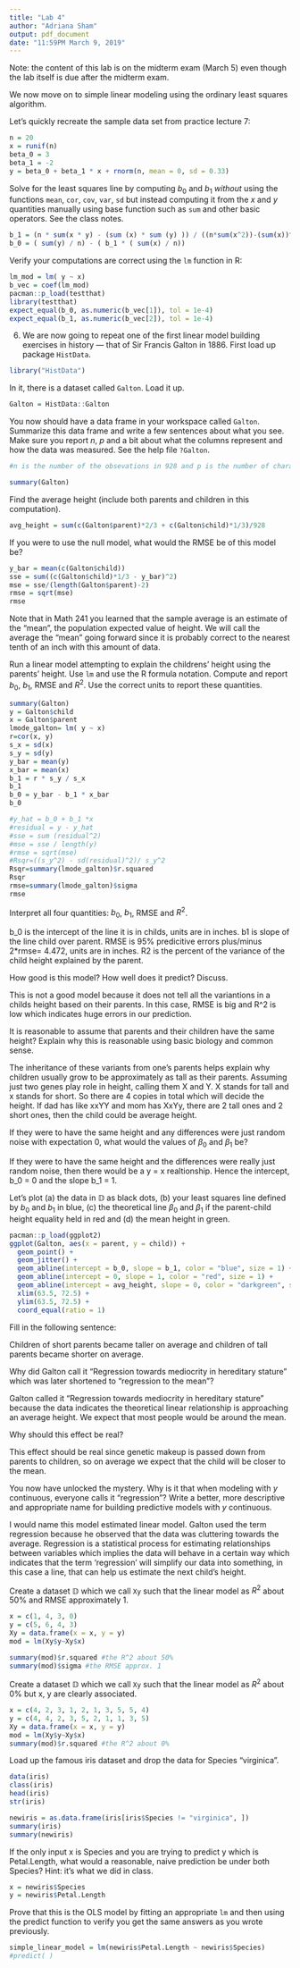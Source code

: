 ```yaml
---
title: "Lab 4"
author: "Adriana Sham"
output: pdf_document
date: "11:59PM March 9, 2019"
---
```


Note: the content of this lab is on the midterm exam (March 5) even though the lab itself is due after the midterm exam.


We now move on to simple linear modeling using the ordinary least squares algorithm.

Let's quickly recreate the sample data set from practice lecture 7:

```r
n = 20
x = runif(n)
beta_0 = 3
beta_1 = -2
y = beta_0 + beta_1 * x + rnorm(n, mean = 0, sd = 0.33)
```

Solve for the least squares line by computing $b_0$ and $b_1$ _without_ using the functions `mean`, `cor`, `cov`, `var`, `sd` but instead computing it from the $x$ and $y$ quantities manually using base function such as `sum` and other basic operators. See the class notes.

```r
b_1 = (n * sum(x * y) - (sum (x) * sum (y) )) / ((n*sum(x^2))-(sum(x))^2) 
b_0 = ( sum(y) / n) - ( b_1 * ( sum(x) / n))
```

Verify your computations are correct using the `lm` function in R:

```r
lm_mod = lm( y ~ x)
b_vec = coef(lm_mod)
pacman::p_load(testthat)
library(testthat)
expect_equal(b_0, as.numeric(b_vec[1]), tol = 1e-4)
expect_equal(b_1, as.numeric(b_vec[2]), tol = 1e-4)
```

6. We are now going to repeat one of the first linear model building exercises in history --- that of Sir Francis Galton in 1886. First load up package `HistData`.

```r
library("HistData")
```

In it, there is a dataset called `Galton`. Load it up.

```r
Galton = HistData::Galton
```

You now should have a data frame in your workspace called `Galton`. Summarize this data frame and write a few sentences about what you see. Make sure you report $n$, $p$ and a bit about what the columns represent and how the data was measured. See the help file `?Galton`.

```r
#n is the number of the obsevations in 928 and p is the number of characteristics is two. For each observation we observe one column for the heigth of the mid-parent and another column for the heigth of the child. The data set is measured in inches.

summary(Galton)
```

Find the average height (include both parents and children in this computation).

```r
avg_height = sum(c(Galton$parent)*2/3 + c(Galton$child)*1/3)/928
```

If you were to use the null model, what would the RMSE be of this model be?

```r
y_bar = mean(c(Galton$child))
sse = sum((c(Galton$child)*1/3 - y_bar)^2)
mse = sse/(length(Galton$parent)-2)
rmse = sqrt(mse)
rmse
```

Note that in Math 241 you learned that the sample average is an estimate of the "mean", the population expected value of height. We will call the average the "mean" going forward since it is probably correct to the nearest tenth of an inch with this amount of data.

Run a linear model attempting to explain the childrens' height using the parents' height. Use `lm` and use the R formula notation. Compute and report $b_0$, $b_1$, RMSE and $R^2$. Use the correct units to report these quantities.

```r
summary(Galton)
y = Galton$child
x = Galton$parent
lmode_galton= lm( y ~ x)
r=cor(x, y)
s_x = sd(x)
s_y = sd(y)
y_bar = mean(y)
x_bar = mean(x)
b_1 = r * s_y / s_x
b_1
b_0 = y_bar - b_1 * x_bar
b_0

#y_hat = b_0 + b_1 *x
#residual = y - y_hat
#sse = sum (residual^2)
#mse = sse / length(y)
#rmse = sqrt(mse)
#Rsqr=((s_y^2) - sd(residual)^2)/ s_y^2
Rsqr=summary(lmode_galton)$r.squared 
Rsqr
rmse=summary(lmode_galton)$sigma
rmse
```

Interpret all four quantities: $b_0$, $b_1$, RMSE and $R^2$.

b_0 is the intercept of the line it is in childs, units are in inches.
b1 is slope of the line child over parent.
RMSE is 95% predicitive errors plus/minus 2*rmse= 4.472, units are in inches.
R2 is the percent of the variance of the child height explained by the parent.

How good is this model? How well does it predict? Discuss.

This is not a good model because it does not tell all the variantions in a childs height based on their parents. In this case, RMSE is big and R^2 is low which indicates huge errors in our prediction.

It is reasonable to assume that parents and their children have the same height? Explain why this is reasonable using basic biology and common sense.

The inheritance of these variants from one’s parents helps explain why children usually grow to be approximately as tall as their parents. Assuming just two genes play role in height, calling them X and Y. X stands for tall and x stands for short. So there are 4 copies in total which will decide the height. If dad has like xxYY and mom has XxYy, there are 2 tall ones and 2 short ones, then the child could be average height.

If they were to have the same height and any differences were just random noise with expectation 0, what would the values of $\beta_0$ and $\beta_1$ be?

If they were to have the same height and the differences were really just random noise, then there would be a y = x realtionship. Hence the intercept, b_0 = 0 and the slope b_1 = 1.

Let's plot (a) the data in $\mathbb{D}$ as black dots, (b) your least squares line defined by $b_0$ and $b_1$ in blue, (c) the theoretical line $\beta_0$ and $\beta_1$ if the parent-child height equality held in red and (d) the mean height in green.

```r
pacman::p_load(ggplot2)
ggplot(Galton, aes(x = parent, y = child)) + 
  geom_point() + 
  geom_jitter() +
  geom_abline(intercept = b_0, slope = b_1, color = "blue", size = 1) +
  geom_abline(intercept = 0, slope = 1, color = "red", size = 1) +
  geom_abline(intercept = avg_height, slope = 0, color = "darkgreen", size = 1) +
  xlim(63.5, 72.5) + 
  ylim(63.5, 72.5) +
  coord_equal(ratio = 1)
```

Fill in the following sentence: 

Children of short parents became taller on average and children of tall parents became shorter on average.

Why did Galton call it "Regression towards mediocrity in hereditary stature" which was later shortened to "regression to the mean"?

Galton called it “Regression towards mediocrity in hereditary stature” because the data indicates the theoretical linear relationship is approaching an average height. We expect that most people would be around the mean.

Why should this effect be real?

This effect should be real since genetic makeup is passed down from parents to children, so on average we expect that the child will be closer to the mean.

You now have unlocked the mystery. Why is it that when modeling with $y$ continuous, everyone calls it "regression"? Write a better, more descriptive and appropriate name for building predictive models with $y$ continuous.

I would name this model estimated linear model. Galton used the term regression because he observed that the data was cluttering towards the average. Regression is a statistical process for estimating relationships between variables which implies the data will behave in a certain way which indicates that the term ‘regression’ will simplify our data into something, in this case a line, that can help us estimate the next child’s height. 

Create a dataset $\mathbb{D}$ which we call `Xy` such that the linear model as $R^2$ about 50\% and RMSE approximately 1.

```r
x = c(1, 4, 3, 0)
y = c(5, 6, 4, 3)
Xy = data.frame(x = x, y = y)
mod = lm(Xy$y~Xy$x)

summary(mod)$r.squared #the R^2 about 50%
summary(mod)$sigma #the RMSE approx. 1
```

Create a dataset $\mathbb{D}$ which we call `Xy` such that the linear model as $R^2$ about 0\% but x, y are clearly associated.

```r
x = c(4, 2, 3, 1, 2, 1, 3, 5, 5, 4)
y = c(4, 4, 2, 3, 5, 2, 1, 1, 3, 5)
Xy = data.frame(x = x, y = y)
mod = lm(Xy$y~Xy$x)
summary(mod)$r.squared #the R^2 about 0%
```

Load up the famous iris dataset and drop the data for Species "virginica".

```r
data(iris)
class(iris)
head(iris)
str(iris)

newiris = as.data.frame(iris[iris$Species != "virginica", ])
summary(iris)
summary(newiris)
```

If the only input x is  Species and you are trying to predict y which is Petal.Length, what would a reasonable, naive prediction be under both Species? Hint: it's what we did in class.

```r
x = newiris$Species
y = newiris$Petal.Length


```

Prove that this is the OLS model by fitting an appropriate `lm` and then using the predict function to verify you get the same answers as you wrote previously.

```r
simple_linear_model = lm(newiris$Petal.Length ~ newiris$Species)
#predict( )

```